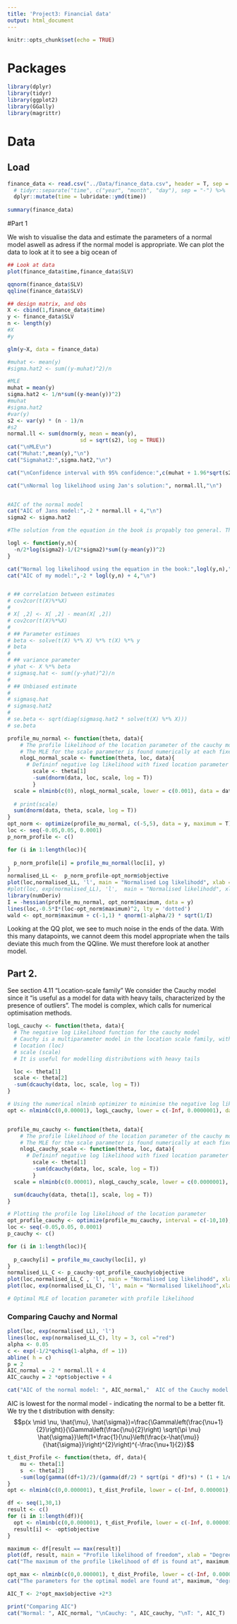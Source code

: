 ```yaml
---
title: 'Project3: Financial data'
output: html_document
---
```


```r
knitr::opts_chunk$set(echo = TRUE)
```

# Packages

```r
library(dplyr)
library(tidyr)
library(ggplot2)
library(GGally)
library(magrittr)
```


# Data

## Load
```r
finance_data <- read.csv("../Data/finance_data.csv", header = T, sep = ";") %>% 
  # tidyr::separate("time", c("year", "month", "day"), sep = "-") %>% 
  dplyr::mutate(time = lubridate::ymd(time)) 
  
summary(finance_data)

```

#Part 1

We wish to visualise the data and estimate the parameters of a normal model aswell as adress if the normal model is appropriate. We can plot the data to look at it to see a big ocean of
```r
## Look at data
plot(finance_data$time,finance_data$SLV)

qqnorm(finance_data$SLV)
qqline(finance_data$SLV)

## design matrix, and obs
X <- cbind(1,finance_data$time)
y <- finance_data$SLV
n <- length(y)
#X
#y

glm(y~X, data = finance_data)

#muhat <- mean(y)
#sigma.hat2 <- sum((y-muhat)^2)/n

#MLE
muhat = mean(y)
sigma.hat2 <- 1/n*sum((y-mean(y))^2)
#muhat
#sigma.hat2
#var(y)
s2 <- var(y) * (n - 1)/n 
#s2
normal.ll <- sum(dnorm(y, mean = mean(y),
                       sd = sqrt(s2), log = TRUE))
cat("\nMLE\n")
cat("Muhat:",mean(y),"\n")
cat("Sigmahat2:",sigma.hat2,"\n")

cat("\nConfidence interval with 95% confidence:",c(muhat + 1.96*sqrt(s2)/sqrt(n),muhat - 1.96*sqrt(s2)/sqrt(n)),"\n")

cat("\nNormal log likelihood using Jan's solution:", normal.ll,"\n")


#AIC of the normal model
cat("AIC of Jans model:",-2 * normal.ll + 4,"\n")
sigma2 <- sigma.hat2

#The solution from the equation in the book is propably too general. The solution provided by Jan in his examples prints the same AIC when computed as using R's normal "gml" function, which makes us belive that we will have to fit the normal model using the dnorm instead of trying to write out the equation from the book. (pg. 90)

logl <- function(y,n){
  -n/2*log(sigma2)-1/(2*sigma2)*sum((y-mean(y))^2)
}

cat("Normal log likelihood using the equation in the book:",logl(y,n),"\n")
cat("AIC of my model:",-2 * logl(y,n) + 4,"\n")


# ## correlation between estimates
# cov2cor(t(X)%*%X)
# 
# X[ ,2] <- X[ ,2] - mean(X[ ,2])
# cov2cor(t(X)%*%X)
# 
# ## Parameter estimaes
# beta <- solve(t(X) %*% X) %*% t(X) %*% y
# beta
# 
# ## variance parameter
# yhat <- X %*% beta
# sigmasq.hat <- sum((y-yhat)^2)/n
# 
# ## Unbiased estimate
# 
# sigmasq.hat
# sigmasq.hat2
# 
# se.beta <- sqrt(diag(sigmasq.hat2 * solve(t(X) %*% X)))
# se.beta
```
```r
profile_mu_normal <- function(theta, data){
    # The profile likelihood of the location parameter of the cauchy model.
    # The MLE for the scale parameter is found numerically at each fixed value of the location parameter using nlminb
    nlogL_normal_scale <- function(theta, loc, data){
      # Defininf negative log likelihood with fixed location parameter
        scale <- theta[1]
        -sum(dnorm(data, loc, scale, log = T))
        }
  scale = nlminb(c(0), nlogL_normal_scale, lower = c(0.001), data = data, loc = theta[1])$par
  
  # print(scale)
  sum(dnorm(data, theta, scale, log = T))
}
opt_norm <- optimize(profile_mu_normal, c(-5,5), data = y, maximum = T)
loc <- seq(-0.05,0.05, 0.0001)
p_norm_profile <- c()

for (i in 1:length(loc)){
  
  p_norm_profile[i] = profile_mu_normal(loc[i], y)
}
normalised_LL <-  p_norm_profile-opt_norm$objective
plot(loc,normalised_LL, 'l', main = "Normalised Log likelihodd", xlab = "Location parameter", ylab = "Log likelihodd")
#plot(loc, exp(normalised_LL), 'l',  main = "Normalised likelihodd", xlab = "Location parameter", ylab = "Likelihodd")
library(numDeriv)
I = -hessian(profile_mu_normal, opt_norm$maximum, data = y)
lines(loc,-0.5*I*(loc-opt_norm$maximum)^2, lty = 'dotted')
wald <- opt_norm$maximum + c(-1,1) * qnorm(1-alpha/2) * sqrt(1/I)
```

Looking at the QQ plot, we see to much noise in the ends of the data. With this many datapoints, we cannot deem this model appropriate when the tails deviate this much from the QQline. We must therefore look at another model.

## Part 2. 

See section 4.11 "Location-scale family"
We consider the Cauchy model since it "is useful as a model for data with heavy tails, characterized by the presence of outliers".
The model is complex, which calls for numerical optimisation methods.
```r
logL_cauchy <- function(theta, data){
  # The negative log Likelihood function for the cauchy model
  # Cauchy is a multiparameter model in the location scale family, with 2 parameters:
  # location (loc)
  # scale (scale)
  # It is useful for modelling distributions with heavy tails

  loc <- theta[1]
  scale <- theta[2]
  -sum(dcauchy(data, loc, scale, log = T))
}

# Using the numerical nlminb optimizer to minimise the negative log likelihood function
opt <- nlminb(c(0,0.00001), logL_cauchy, lower = c(-Inf, 0.0000001), data = y)


profile_mu_cauchy <- function(theta, data){
    # The profile likelihood of the location parameter of the cauchy model.
    # The MLE for the scale parameter is found numerically at each fixed value of the location parameter using nlminb
    nlogL_cauchy_scale <- function(theta, loc, data){
      # Defininf negative log likelihood with fixed location parameter
        scale <- theta[1]
        -sum(dcauchy(data, loc, scale, log = T))
        }
  scale = nlminb(c(0.00001), nlogL_cauchy_scale, lower = c(0.0000001), data = data, loc = theta[1])$par

  sum(dcauchy(data, theta[1], scale, log = T))
}

# Plotting the profile log likelihood of the location parameter
opt_profile_cauchy <- optimize(profile_mu_cauchy, interval = c(-10,10), data = y, maximum = T)
loc <- seq(-0.05,0.05, 0.0001)
p_cauchy <- c()

for (i in 1:length(loc)){
  
  p_cauchy[i] = profile_mu_cauchy(loc[i], y)
}
normalised_LL_C <- p_cauchy-opt_profile_cauchy$objective 
plot(loc,normalised_LL_C , 'l', main = "Normalised Log likelihodd", xlab = "Location parameter", ylab = "Log likelihodd")
plot(loc, exp(normalised_LL_C), 'l', main = "Normalised likelihood",xlab = "Location parameter", ylab = "Likelihodd")

# Optimal MLE of location parameter with profile likelihood

```

### Comparing Cauchy and Normal

```r
plot(loc, exp(normalised_LL), 'l')
lines(loc, exp(normalised_LL_C), lty = 3, col ="red")
alpha <- 0.05
c <- exp(-1/2*qchisq(1-alpha, df = 1))
abline( h = c)
p = 2
AIC_normal = -2 * normal.ll + 4
AIC_cauchy = 2 *opt$objective + 4

cat("AIC of the normal model: ", AIC_normal,"  AIC of the Cauchy model: ", AIC_cauchy)
```
AIC is lowest for the normal model - indicating the normal to be a better fit. 
We try the t distribution with density:
$$p(x \mid \nu, \hat{\mu}, \hat{\sigma})=\frac{\Gamma\left(\frac{\nu+1}{2}\right)}{\Gamma\left(\frac{\nu}{2}\right) \sqrt{\pi \nu} \hat{\sigma}}\left(1+\frac{1}{\nu}\left(\frac{x-\hat{\mu}}{\hat{\sigma}}\right)^{2}\right)^{-\frac{\nu+1}{2}}$$
```r
t_dist_Profile <- function(theta, df, data){
    mu <- theta[1]
    s  <- theta[2]
    -sum(log(gamma((df+1)/2)/(gamma(df/2) * sqrt(pi * df)*s) * (1 + 1/df*(((data-mu)/s)^2))^(-(df+1)/2)))
}
opt <- nlminb(c(0,0.000001), t_dist_Profile, lower = c(-Inf, 0.000001), data = y, df = 4)

df <- seq(1,30,1)
result <- c()
for (i in 1:length(df)){
  opt <- nlminb(c(0,0.000001), t_dist_Profile, lower = c(-Inf, 0.000001), data = y, df = i)
  result[i] <- -opt$objective
}

maximum <- df[result == max(result)]
plot(df, result, main = "Profile likelihood of freedom", xlab = "Degrees of freedom", ylab = "Log likelihood")
cat("The maximum of the profile likelihood of df is found at", maximum, "degrees of freedom")

opt_max <- nlminb(c(0,0.000001), t_dist_Profile, lower = c(-Inf, 0.000001), data = y, df = maximum)
cat("The parameters for the optimal model are found at", maximum, "degrees of freedom - mu = ", opt_max$par[1], "sigma = ", opt_max$par[2])

AIC_T <- 2*opt_max$objective +2*3

print("Comparing AIC")
cat("Normal: ", AIC_normal, "\nCauchy: ", AIC_cauchy, "\nT: ", AIC_T)
```


